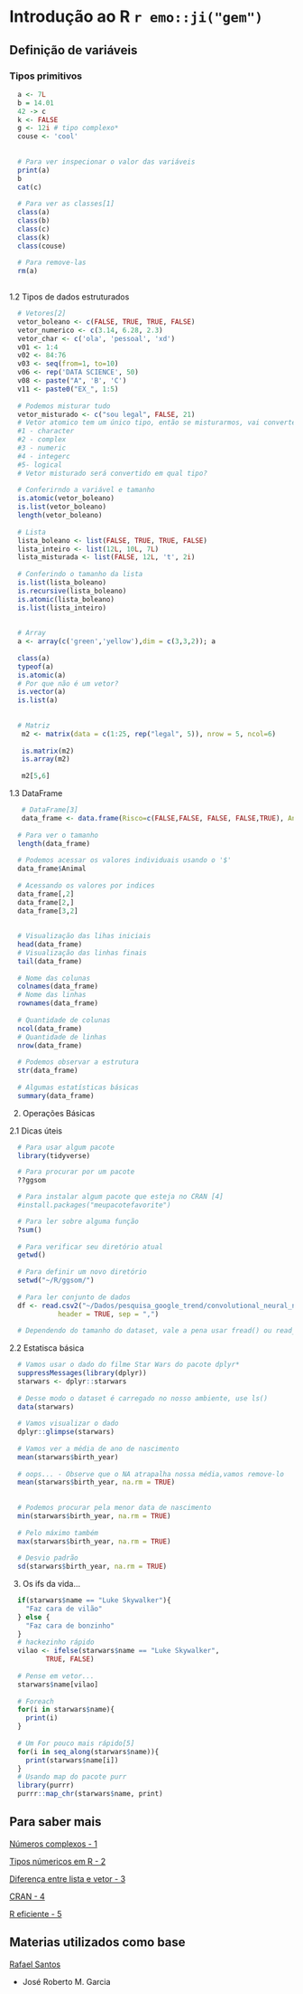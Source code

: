 # Introdução ao R `r emo::ji("gem")`

## Definição de variáveis

### Tipos primitivos
```r
  a <- 7L
  b = 14.01
  42 -> c
  k <- FALSE
  g <- 12i # tipo complexo*
  couse <- 'cool'
  
  
  # Para ver inspecionar o valor das variáveis
  print(a)
  b
  cat(c)
  
  # Para ver as classes[1]
  class(a)
  class(b)
  class(c)
  class(k)
  class(couse)
  
  # Para remove-las
  rm(a)
  
```

1.2 Tipos de dados estruturados
```r
  # Vetores[2]
  vetor_boleano <- c(FALSE, TRUE, TRUE, FALSE)
  vetor_numerico <- c(3.14, 6.28, 2.3)
  vetor_char <- c('ola', 'pessoal', 'xd')
  v01 <- 1:4
  v02 <- 84:76
  v03 <- seq(from=1, to=10)
  v06 <- rep('DATA SCIENCE', 50)
  v08 <- paste("A", 'B', 'C') 
  v11 <- paste0("EX_", 1:5)
  
  # Podemos misturar tudo
  vetor_misturado <- c("sou legal", FALSE, 21)
  # Vetor atomico tem um único tipo, então se misturarmos, vai converter para o tipo mais forte:
  #1 - character
  #2 - complex
  #3 - numeric
  #4 - integerc
  #5- logical
  # Vetor misturado será convertido em qual tipo?
  
  # Conferirndo a variável e tamanho
  is.atomic(vetor_boleano)
  is.list(vetor_boleano)
  length(vetor_boleano)
  
  # Lista
  lista_boleano <- list(FALSE, TRUE, TRUE, FALSE)
  lista_inteiro <- list(12L, 10L, 7L)
  lista_misturada <- list(FALSE, 12L, 't', 2i)
  
  # Conferindo o tamanho da lista
  is.list(lista_boleano)
  is.recursive(lista_boleano)
  is.atomic(lista_boleano)
  is.list(lista_inteiro)
  
  
  # Array
  a <- array(c('green','yellow'),dim = c(3,3,2)); a
  
  class(a)
  typeof(a)
  is.atomic(a)
  # Por que não é um vetor?
  is.vector(a)
  is.list(a)
  
  
  # Matriz
   m2 <- matrix(data = c(1:25, rep("legal", 5)), nrow = 5, ncol=6)
   
   is.matrix(m2)
   is.array(m2)
   
   m2[5,6]

```

1.3 DataFrame

```r
   # DataFrame[3]
   data_frame <- data.frame(Risco=c(FALSE,FALSE, FALSE, FALSE,TRUE), Animal=c("Cachorro", "Gato", "Capivara", "Girafa", "Macaco"), Periculosidade=c(200, 400, 0, 7, 1000))
  
  # Para ver o tamanho
  length(data_frame)
  
  # Podemos acessar os valores individuais usando o '$'
  data_frame$Animal
  
  # Acessando os valores por indices
  data_frame[,2]
  data_frame[2,]
  data_frame[3,2]
  
  
  # Visualização das lihas iniciais
  head(data_frame)
  # Visualização das linhas finais
  tail(data_frame)
  
  # Nome das colunas
  colnames(data_frame)
  # Nome das linhas
  rownames(data_frame)
  
  # Quantidade de colunas
  ncol(data_frame)
  # Quantidade de linhas
  nrow(data_frame)
  
  # Podemos observar a estrutura
  str(data_frame)
  
  # Algumas estatísticas básicas 
  summary(data_frame)
```


2. Operações Básicas

2.1 Dicas úteis
```r
  # Para usar algum pacote
  library(tidyverse)

  # Para procurar por um pacote
  ??ggsom

  # Para instalar algum pacote que esteja no CRAN [4]
  #install.packages("meupacotefavorite")

  # Para ler sobre alguma função
  ?sum()
  
  # Para verificar seu diretório atual
  getwd() 
  
  # Para definir um novo diretório
  setwd("~/R/ggsom/")
  
  # Para ler conjunto de dados
  df <- read.csv2("~/Dados/pesquisa_google_trend/convolutional_neural_networks.csv", 
            header = TRUE, sep = ",")
  
  # Dependendo do tamanho do dataset, vale a pena usar fread() ou read_csv()
```


2.2 Estatisca básica
```r
  # Vamos usar o dado do filme Star Wars do pacote dplyr*
  suppressMessages(library(dplyr))
  starwars <- dplyr::starwars
  
  # Desse modo o dataset é carregado no nosso ambiente, use ls()
  data(starwars)
  
  # Vamos visualizar o dado
  dplyr::glimpse(starwars)
  
  # Vamos ver a média de ano de nascimento
  mean(starwars$birth_year)
  
  # oops... - Observe que o NA atrapalha nossa média,vamos remove-lo
  mean(starwars$birth_year, na.rm = TRUE)
  
  
  # Podemos procurar pela menor data de nascimento
  min(starwars$birth_year, na.rm = TRUE)
  
  # Pelo máximo também
  max(starwars$birth_year, na.rm = TRUE)
  
  # Desvio padrão 
  sd(starwars$birth_year, na.rm = TRUE)
```

3. Os ifs da vida...
```r
  
  if(starwars$name == "Luke Skywalker"){
    "Faz cara de vilão"
  } else {
    "Faz cara de bonzinho"
  }
  # hackezinho rápido
  vilao <- ifelse(starwars$name == "Luke Skywalker",
         TRUE, FALSE)
  
  # Pense em vetor...
  starwars$name[vilao]
  
  # Foreach
  for(i in starwars$name){
    print(i)
  }
  
  # Um For pouco mais rápido[5]
  for(i in seq_along(starwars$name)){
    print(starwars$name[i])
  }
  # Usando map do pacote purr
  library(purrr)
  purrr::map_chr(starwars$name, print)

```

## Para saber mais

[Números complexos - 1](!https://stat.ethz.ch/R-manual/R-devel/library/base/html/complex.html)

[Tipos númericos em R - 2](!http://uc-r.github.io/integer_double/)

[Diferença entre lista e vetor - 3](!https://www.burns-stat.com/documents/tutorials/impatient-r/)

[CRAN - 4](!https://cran.r-project.org/doc/FAQ/R-FAQ.html#Introduction)

[R eficiente - 5](!https://csgillespie.github.io/efficientR/)


## Materias utilizados como base
[Rafael Santos](!https://github.com/rafaeldcsantos/CAP-394)

- José Roberto M. Garcia


 












